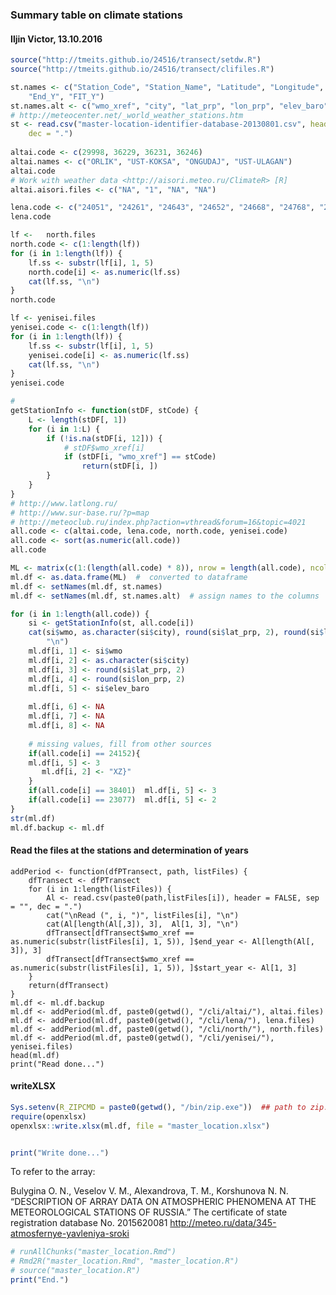 ### Summary table on climate stations
#### Iljin Victor, 13.10.2016
```r

source("http://tmeits.github.io/24516/transect/setdw.R")
source("http://tmeits.github.io/24516/transect/clifiles.R") 

st.names <- c("Station_Code", "Station_Name", "Latitude", "Longitude", "Elevation", "Start_Y", 
    "End_Y", "FIT_Y")
st.names.alt <- c("wmo_xref", "city", "lat_prp", "lon_prp", "elev_baro", "start_year", "end_year", "fit_years")
# http://meteocenter.net/_world_weather_stations.htm
st <- read.csv("master-location-identifier-database-20130801.csv", header = TRUE, sep = ",", 
    dec = ".")
   
altai.code <- c(29998, 36229, 36231, 36246)
altai.names <- c("ORLIK", "UST-KOKSA", "ONGUDAJ", "UST-ULAGAN")
altai.code
# Work with weather data <http://aisori.meteo.ru/ClimateR> [R]
altai.aisori.files <- c("NA", "1", "NA", "NA")

lena.code <- c("24051", "24261", "24643", "24652", "24668", "24768", "24859")
lena.code

lf <-   north.files
north.code <- c(1:length(lf))
for (i in 1:length(lf)) {
    lf.ss <- substr(lf[i], 1, 5)
    north.code[i] <- as.numeric(lf.ss)
    cat(lf.ss, "\n")
}
north.code

lf <- yenisei.files
yenisei.code <- c(1:length(lf))
for (i in 1:length(lf)) {
    lf.ss <- substr(lf[i], 1, 5)
    yenisei.code[i] <- as.numeric(lf.ss)
    cat(lf.ss, "\n")
}
yenisei.code

#
getStationInfo <- function(stDF, stCode) {
    L <- length(stDF[, 1])
    for (i in 1:L) {
        if (!is.na(stDF[i, 12])) {
            # stDF$wmo_xref[i]
            if (stDF[i, "wmo_xref"] == stCode) 
                return(stDF[i, ])
        }
    }
}
# http://www.latlong.ru/
# http://www.sur-base.ru/?p=map
# http://meteoclub.ru/index.php?action=vthread&forum=16&topic=4021
all.code <- c(altai.code, lena.code, north.code, yenisei.code)
all.code <- sort(as.numeric(all.code))
all.code

ML <- matrix(c(1:(length(all.code) * 8)), nrow = length(all.code), ncol = 8, byrow = TRUE)
ml.df <- as.data.frame(ML)  #  converted to dataframe
ml.df <- setNames(ml.df, st.names)
ml.df <- setNames(ml.df, st.names.alt)  # assign names to the columns

for (i in 1:length(all.code)) {
    si <- getStationInfo(st, all.code[i])
    cat(si$wmo, as.character(si$city), round(si$lat_prp, 2), round(si$lon_prp, 2), si$elev_baro, 
        "\n")
    ml.df[i, 1] <- si$wmo
    ml.df[i, 2] <- as.character(si$city)
    ml.df[i, 3] <- round(si$lat_prp, 2)
    ml.df[i, 4] <- round(si$lon_prp, 2)
    ml.df[i, 5] <- si$elev_baro
    
    ml.df[i, 6] <- NA
    ml.df[i, 7] <- NA
    ml.df[i, 8] <- NA
    
    # missing values, fill from other sources
    if(all.code[i] == 24152){
    ml.df[i, 5] <- 3
       ml.df[i, 2] <- "XZ}"
    }
    if(all.code[i] == 38401)  ml.df[i, 5] <- 3
    if(all.code[i] == 23077)  ml.df[i, 5] <- 2
}
str(ml.df)
ml.df.backup <- ml.df
```
#### Read the files at the stations and determination of years
```read

addPeriod <- function(dfPTransect, path, listFiles) {
    dfTransect <- dfPTransect
    for (i in 1:length(listFiles)) {
        Al <- read.csv(paste0(path,listFiles[i]), header = FALSE, sep = "", dec = ".")
        cat("\nRead (", i, ")", listFiles[i], "\n")
        cat(Al[length(Al[,3]), 3],  Al[1, 3], "\n")
        dfTransect[dfTransect$wmo_xref == as.numeric(substr(listFiles[i], 1, 5)), ]$end_year <- Al[length(Al[, 3]), 3]
        dfTransect[dfTransect$wmo_xref == as.numeric(substr(listFiles[i], 1, 5)), ]$start_year <- Al[1, 3]
    }
    return(dfTransect)
}
ml.df <- ml.df.backup
ml.df <- addPeriod(ml.df, paste0(getwd(), "/cli/altai/"), altai.files)
ml.df <- addPeriod(ml.df, paste0(getwd(), "/cli/lena/"), lena.files)
ml.df <- addPeriod(ml.df, paste0(getwd(), "/cli/north/"), north.files)
ml.df <- addPeriod(ml.df, paste0(getwd(), "/cli/yenisei/"), yenisei.files)
head(ml.df) 
print("Read done...")
```
#### writeXLSX
```r
Sys.setenv(R_ZIPCMD = paste0(getwd(), "/bin/zip.exe"))  ## path to zip.exe
require(openxlsx)
openxlsx::write.xlsx(ml.df, file = "master_location.xlsx")


print("Write done...")
```
To refer to the array: 

Bulygina O. N., Veselov V. M., Alexandrova, T. M., Korshunova N. N. "DESCRIPTION OF ARRAY DATA ON ATMOSPHERIC PHENOMENA AT THE METEOROLOGICAL STATIONS OF RUSSIA."
The certificate of state registration database No. 2015620081
<http://meteo.ru/data/345-atmosfernye-yavleniya-sroki>

```r
# runAllChunks("master_location.Rmd")
# Rmd2R("master_location.Rmd", "master_location.R")
# source("master_location.R")
print("End.")
```



















